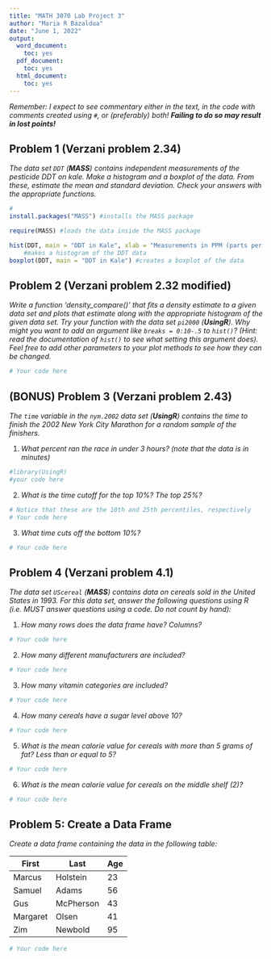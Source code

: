 ---
title: "MATH 3070 Lab Project 3"
author: "Maria R Bazaldua"
date: "June 1, 2022"
output:
  word_document:
    toc: yes
  pdf_document:
    toc: yes
  html_document:
    toc: yes
---

*Remember: I expect to see commentary either in the text, in the code with comments created using `#`, or (preferably) both! **Failing to do so may result in lost points!***



## Problem 1 (Verzani problem 2.34)
*The data set `DDT` (**MASS**) contains independent measurements of the pesticide DDT on kale. Make a histogram and a boxplot of the data. From these, estimate the mean and standard deviation. Check your answers with the appropriate functions.*

```{r}
# 
install.packages("MASS") #installs the MASS package 

require(MASS) #loads the data inside the MASS package

hist(DDT, main = "DDT in Kale", xlab = "Measurements in PPM (parts per million)", ylab = "Frequency") 
    #makes a histogram of the DDT data
boxplot(DDT, main = "DDT in Kale") #creates a boxplot of the data
```

## Problem 2 (Verzani problem 2.32 modified)
*Write a function 'density_compare()' that fits a density estimate to a given data set and plots that estimate along with the appropriate histogram of the given data set. Try your function with the data set `pi2000` (**UsingR**). Why might you want to add an argument like `breaks = 0:10-.5` to `hist()`? (Hint: read the documentation of `hist()` to see what setting this argument does). Feel free to add other parameters to your plot methods to see how they can be changed.*

```{r}
# Your code here
```

## (BONUS) Problem 3 (Verzani problem 2.43)
*The `time` variable in the `nym.2002` data set (**UsingR**) contains the time to finish the 2002 New York City Marathon for a random sample of the finishers.*

1. *What percent ran the race in under 3 hours? (note that the data is in minutes)*

```{r}
#library(UsingR) 
#your code here

```

2. *What is the time cutoff for the top 10%? The top 25%?*

```{r}
# Notice that these are the 10th and 25th percentiles, respectively
# Your code here
```

3. *What time cuts off the bottom 10%?*

```{r}
# Your code here
```


## Problem 4 (Verzani problem 4.1)
*The data set `UScereal` (**MASS**) contains data on cereals sold in the United States in 1993. For this data set, answer the following questions using R (i.e. MUST answer questions using a code. Do not count by hand):*

1. *How many rows does the data frame have? Columns?*

```{r}
# Your code here
```

2. *How many different manufacturers are included?*

```{r}
# Your code here
```

3. *How many vitamin categories are included?*

```{r}
# Your code here
```

4. *How many cereals have a sugar level above 10?*

```{r}
# Your code here
```

5. *What is the mean calorie value for cereals with more than 5 grams of fat? Less than or equal to 5?*

```{r}
# Your code here
```

6. *What is the mean calorie value for cereals on the middle shelf (2)?*

```{r}
# Your code here
```

## Problem 5: Create a Data Frame
*Create a data frame containing the data in the following table:*

| First    | Last      | Age |
|----------|-----------|-----|
| Marcus   | Holstein  | 23  |
| Samuel   | Adams     | 56  |
| Gus      | McPherson | 43  |
| Margaret | Olsen     | 41  |
| Zim      | Newbold   | 95  |

```{r}
# Your code here
```
